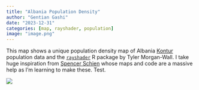 ```yaml
---
title: "Albania Population Density"
author: "Gentian Gashi"
date: "2023-12-31"
categories: [map, rayshader, population]
image: "image.png"
---
```


This map shows a unique population density map of Albania [Kontur](https://www.kontur.io/geospatial-datasets-catalog/) population data and the [`rayshader`](https://www.rayshader.com/) R package by Tyler Morgan-Wall. I take huge inspiration from [Spencer Schien](https://github.com/Pecners) whose maps and code are a massive help as I'm learning to make these. Test.

![](image.png)
